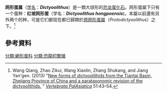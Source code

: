 {{expert|time=2016-04-22T04:49:43+00:00}}
{{oobox
| name = 網形蛋屬
| fossil_range = {{fossil range|145|65|[[白堊紀|白堊紀]]}}
| taxon = Dictyoolithus
| authority =  Zhao, [[1994_in_paleontology|1994]]
| type_oospecies = {{extinct}}'''紅坡網形蛋'''<br />'''''Dictyoolithus hongpoensis'''''
| type_oospecies_authority = Zhao, 1994
}}

'''网形蛋属'''（[[学名|学名]]：'''''Dictyoolithus'''''）是一類大球形的[[恐龙|恐龙]][[蛋化石|蛋化石]]。网形蛋屬下只有一个蛋种：'''红坡网形蛋'''（学名：'''''Dictyoolithus hongpoensis''''')。本屬以前還有另外两个的种，可是它们都现在都已歸類於[[原网形蛋屬|原网形蛋屬]]（''Protodictyoolithus''）之下。<ref name="Wang et al 2013">Wang Qiang, Zhao Zikui, Wang Xiaolin, Zhang Shukang, and Jiang Yan'gen. (2013) "[http://www.ivpp.cas.cn/cbw/gjzdwxb/xbwzxz/201301/P020130131395204835655.pdf New forms of dictyoolithids from the Tiantai Basin, Zhejiang Province of China and a parataxonomic revision of the dictyoolithids.] {{Wayback|url=http://www.ivpp.cas.cn/cbw/gjzdwxb/xbwzxz/201301/P020130131395204835655.pdf |date=20200517135958 }}" ''[[Vertebrata_PalAsiatica|Vertebrata PalAsiatica]]'' 51:43–54.</ref>

==參考資料==
{{Reflist}}

{{恐龍小作品}}
[[分類:網形蛋科|分類:網形蛋科]]
[[分類:恐龍的繁殖|分類:恐龍的繁殖]]
